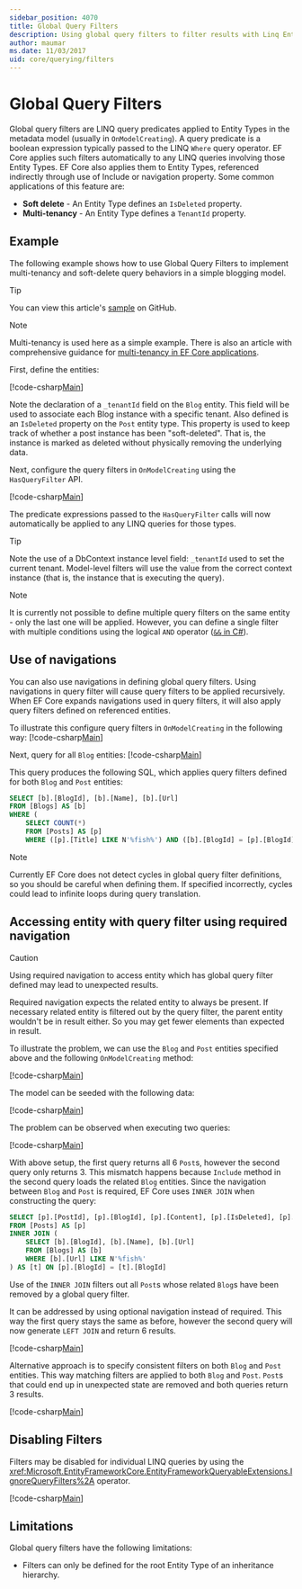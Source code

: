 ```yaml
---
sidebar_position: 4070
title: Global Query Filters
description: Using global query filters to filter results with Linq Entity Framework
author: maumar
ms.date: 11/03/2017
uid: core/querying/filters
---
```

# Global Query Filters

Global query filters are LINQ query predicates applied to Entity Types in the metadata model (usually in `OnModelCreating`). A query predicate is a boolean expression typically passed to the LINQ `Where` query operator.  EF Core applies such filters automatically to any LINQ queries involving those Entity Types.  EF Core also applies them to Entity Types, referenced indirectly through use of Include or navigation property. Some common applications of this feature are:

* **Soft delete** - An Entity Type defines an `IsDeleted` property.
* **Multi-tenancy** - An Entity Type defines a `TenantId` property.

## Example

The following example shows how to use Global Query Filters to implement multi-tenancy and soft-delete query behaviors in a simple blogging model.

> [!TIP]
> You can view this article's [sample](https://github.com/dotnet/EntityFramework.Docs/tree/main/samples/core/Querying/QueryFilters) on GitHub.

> [!NOTE]
> Multi-tenancy is used here as a simple example. There is also an article with comprehensive guidance for [multi-tenancy in EF Core applications](xref:core/miscellaneous/multitenancy).

First, define the entities:

[!code-csharp[Main](../../../samples/core/Querying/QueryFilters/Entities.cs#Entities)]

Note the declaration of a `_tenantId` field on the `Blog` entity. This field will be used to associate each Blog instance with a specific tenant. Also defined is an `IsDeleted` property on the `Post` entity type. This property is used to keep track of whether a post instance has been "soft-deleted". That is, the instance is marked as deleted without physically removing the underlying data.

Next, configure the query filters in `OnModelCreating` using the `HasQueryFilter` API.

[!code-csharp[Main](../../../samples/core/Querying/QueryFilters/BloggingContext.cs#FilterConfiguration)]

The predicate expressions passed to the `HasQueryFilter` calls will now automatically be applied to any LINQ queries for those types.

> [!TIP]
> Note the use of a DbContext instance level field: `_tenantId` used to set the current tenant. Model-level filters will use the value from the correct context instance (that is, the instance that is executing the query).

> [!NOTE]
> It is currently not possible to define multiple query filters on the same entity - only the last one will be applied. However, you can define a single filter with multiple conditions using the logical `AND` operator ([`&&` in C#](/dotnet/csharp/language-reference/operators/boolean-logical-operators#conditional-logical-and-operator-)).

## Use of navigations

You can also use navigations in defining global query filters. Using navigations in query filter will cause query filters to be applied recursively. When EF Core expands navigations used in query filters, it will also apply query filters defined on referenced entities.

To illustrate this configure query filters in `OnModelCreating` in the following way:
[!code-csharp[Main](../../../samples/core/Querying/QueryFilters/FilteredBloggingContextRequired.cs#NavigationInFilter)]

Next, query for all `Blog` entities:
[!code-csharp[Main](../../../samples/core/Querying/QueryFilters/Program.cs#QueriesNavigation)]

This query produces the following SQL, which applies query filters defined for both `Blog` and `Post` entities:

```sql
SELECT [b].[BlogId], [b].[Name], [b].[Url]
FROM [Blogs] AS [b]
WHERE (
    SELECT COUNT(*)
    FROM [Posts] AS [p]
    WHERE ([p].[Title] LIKE N'%fish%') AND ([b].[BlogId] = [p].[BlogId])) > 0
```

> [!NOTE]
> Currently EF Core does not detect cycles in global query filter definitions, so you should be careful when defining them. If specified incorrectly, cycles could lead to infinite loops during query translation.

## Accessing entity with query filter using required navigation

> [!CAUTION]
> Using required navigation to access entity which has global query filter defined may lead to unexpected results.

Required navigation expects the related entity to always be present. If necessary related entity is filtered out by the query filter, the parent entity wouldn't be in result either. So you may get fewer elements than expected in result.

To illustrate the problem, we can use the `Blog` and `Post` entities specified above and the following `OnModelCreating` method:

[!code-csharp[Main](../../../samples/core/Querying/QueryFilters/FilteredBloggingContextRequired.cs#IncorrectFilter)]

The model can be seeded with the following data:

[!code-csharp[Main](../../../samples/core/Querying/QueryFilters/Program.cs#SeedData)]

The problem can be observed when executing two queries:

[!code-csharp[Main](../../../samples/core/Querying/QueryFilters/Program.cs#Queries)]

With above setup, the first query returns all 6 `Post`s, however the second query only returns 3. This mismatch happens because `Include` method in the second query loads the related `Blog` entities. Since the navigation between `Blog` and `Post` is required, EF Core uses `INNER JOIN` when constructing the query:

```sql
SELECT [p].[PostId], [p].[BlogId], [p].[Content], [p].[IsDeleted], [p].[Title], [t].[BlogId], [t].[Name], [t].[Url]
FROM [Posts] AS [p]
INNER JOIN (
    SELECT [b].[BlogId], [b].[Name], [b].[Url]
    FROM [Blogs] AS [b]
    WHERE [b].[Url] LIKE N'%fish%'
) AS [t] ON [p].[BlogId] = [t].[BlogId]
```

Use of the `INNER JOIN` filters out all `Post`s whose related `Blog`s have been removed by a global query filter.

It can be addressed by using optional navigation instead of required.
This way the first query stays the same as before, however the second query will now generate `LEFT JOIN` and return 6 results.

[!code-csharp[Main](../../../samples/core/Querying/QueryFilters/FilteredBloggingContextRequired.cs#OptionalNavigation)]

Alternative approach is to specify consistent filters on both `Blog` and `Post` entities.
This way matching filters are applied to both `Blog` and `Post`. `Post`s that could end up in unexpected state are removed and both queries return 3 results.

[!code-csharp[Main](../../../samples/core/Querying/QueryFilters/FilteredBloggingContextRequired.cs#MatchingFilters)]

## Disabling Filters

Filters may be disabled for individual LINQ queries by using the <xref:Microsoft.EntityFrameworkCore.EntityFrameworkQueryableExtensions.IgnoreQueryFilters%2A> operator.

[!code-csharp[Main](../../../samples/core/Querying/QueryFilters/Program.cs#IgnoreFilters)]

## Limitations

Global query filters have the following limitations:

* Filters can only be defined for the root Entity Type of an inheritance hierarchy.
